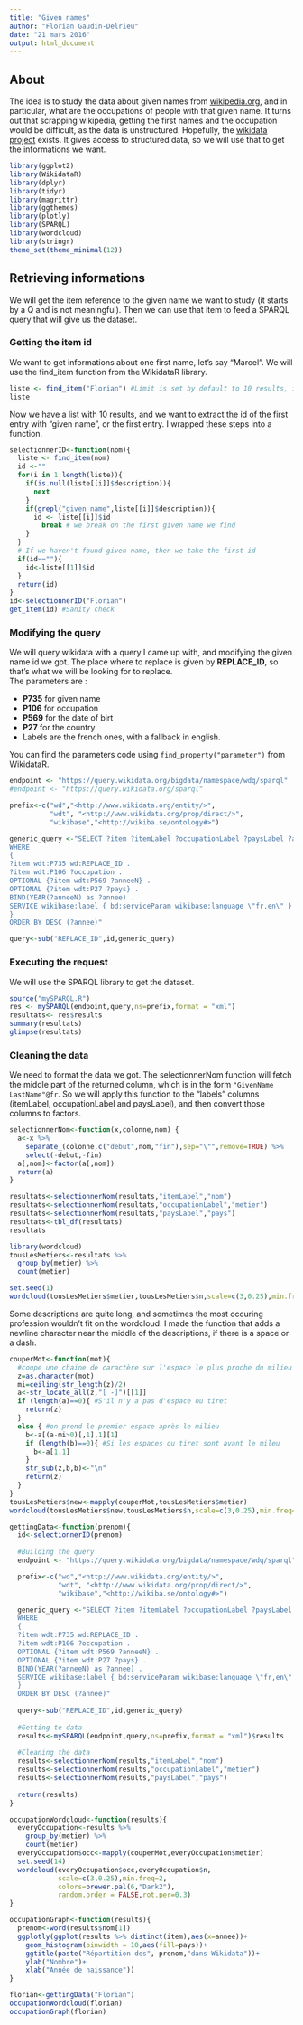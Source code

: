```yaml
---
title: "Given names"
author: "Florian Gaudin-Delrieu"
date: "21 mars 2016"
output: html_document
---
```


## About 

The idea is to study the data about given names from [wikipedia.org](http://wikipedia.org), and in particular, what are the occupations of people with that given name.
It turns out that scrapping wikipedia, getting the first names and the occupation would be difficult, as the data is unstructured. Hopefully, the [wikidata project](http://wikidata.org) exists. It gives access to structured data, so we will use that to get the informations we want.

```r
library(ggplot2)
library(WikidataR)
library(dplyr)
library(tidyr)
library(magrittr)
library(ggthemes)
library(plotly)
library(SPARQL)
library(wordcloud)
library(stringr)
theme_set(theme_minimal(12))
```

## Retrieving informations

We will get the item reference to the given name we want to study (it starts by a Q and is not meaningful). Then we can use that item to feed a SPARQL query that will give us the dataset.

### Getting the item id

We want to get informations about one first name, let's say "Marcel". We will use the find_item function from the WikidataR library.

```r
liste <- find_item("Florian") #Limit is set by default to 10 results, it should be enough here.
liste
```

Now we have a list with 10 results, and we want to extract the id of the first entry with "given name", or the first entry. I wrapped these steps into a function.

```r
selectionnerID<-function(nom){
  liste <- find_item(nom)
  id <-""
  for(i in 1:length(liste)){
    if(is.null(liste[[i]]$description)){
      next
    }
    if(grepl("given name",liste[[i]]$description)){ 
      id <- liste[[i]]$id
        break # we break on the first given name we find
    }
  }
  # If we haven't found given name, then we take the first id
  if(id==""){
    id<-liste[[1]]$id
  } 
  return(id)
}
id<-selectionnerID("Florian")
get_item(id) #Sanity check
```

### Modifying the query

We will query wikidata with a query I came up with, and modifying the given name id we got. The place where to replace is given by **REPLACE_ID**, so that's what we will be looking for to replace.  
The parameters are :

* __P735__ for given name
* __P106__ for occupation
* __P569__ for the date of birt
* __P27__ for the country
* Labels are the french ones, with a fallback in english.

You can find the parameters code using `find_property("parameter")` from WikidataR.

```r
endpoint <- "https://query.wikidata.org/bigdata/namespace/wdq/sparql"
#endpoint <- "https://query.wikidata.org/sparql"

prefix<-c("wd","<http://www.wikidata.org/entity/>",
          "wdt", "<http://www.wikidata.org/prop/direct/>",
          "wikibase","<http://wikiba.se/ontology#>")

generic_query <-"SELECT ?item ?itemLabel ?occupationLabel ?paysLabel ?annee
WHERE
{
?item wdt:P735 wd:REPLACE_ID .
?item wdt:P106 ?occupation .
OPTIONAL {?item wdt:P569 ?anneeN} .
OPTIONAL {?item wdt:P27 ?pays} .
BIND(YEAR(?anneeN) as ?annee) .	
SERVICE wikibase:label { bd:serviceParam wikibase:language \"fr,en\" }
}
ORDER BY DESC (?annee)"

query<-sub("REPLACE_ID",id,generic_query)
```

### Executing the request

We will use the SPARQL library to get the dataset.

```r
source("mySPARQL.R")
res <- mySPARQL(endpoint,query,ns=prefix,format = "xml")
resultats<- res$results
summary(resultats)
glimpse(resultats)
```

### Cleaning the data

We need to format the data we got. The selectionnerNom function will fetch the middle part of the returned column, which is in the form `"GivenName LastName"@fr`. So we will apply this function to the "labels" columns (itemLabel, occupationLabel and paysLabel), and then convert those columns to factors.

```r
selectionnerNom<-function(x,colonne,nom) {
  a<-x %>%
    separate_(colonne,c("debut",nom,"fin"),sep="\"",remove=TRUE) %>%
    select(-debut,-fin)
  a[,nom]<-factor(a[,nom])
  return(a)
}

resultats<-selectionnerNom(resultats,"itemLabel","nom")
resultats<-selectionnerNom(resultats,"occupationLabel","metier")
resultats<-selectionnerNom(resultats,"paysLabel","pays")
resultats<-tbl_df(resultats)
resultats
```


```r
library(wordcloud)
tousLesMetiers<-resultats %>%
  group_by(metier) %>%
  count(metier)

set.seed(1)
wordcloud(tousLesMetiers$metier,tousLesMetiers$n,scale=c(3,0.25),min.freq=2,colors=brewer.pal(9,"OrRd")[c(5,6,7,8,9)],random.order = FALSE,rot.per=0.3)
```

Some descriptions are quite long, and sometimes the most occuring profession wouldn't fit on the wordcloud. I made the function that adds a newline character near the middle of the descriptions, if there is a space or a dash.

```r
couperMot<-function(mot){
  #coupe une chaine de caractère sur l'espace le plus proche du milieu
  z=as.character(mot)
  mi=ceiling(str_length(z)/2)
  a<-str_locate_all(z,"[ -]")[[1]]
  if (length(a)==0){ #S'il n'y a pas d'espace ou tiret
    return(z)
  }
  else { #on prend le premier espace après le milieu
    b<-a[(a-mi>0)[,1],1][1]
    if (length(b)==0){ #Si les espaces ou tiret sont avant le mileu
      b<-a[1,1]
    }
    str_sub(z,b,b)<-"\n"
    return(z)
  }
}
tousLesMetiers$new<-mapply(couperMot,tousLesMetiers$metier)
wordcloud(tousLesMetiers$new,tousLesMetiers$n,scale=c(3,0.25),min.freq=2,colors=brewer.pal(9,"OrRd")[c(5,6,7,8,9)],random.order = FALSE,rot.per=0.3)
```


```r

gettingData<-function(prenom){
  id<-selectionnerID(prenom)
  
  #Building the query
  endpoint <- "https://query.wikidata.org/bigdata/namespace/wdq/sparql"

  prefix<-c("wd","<http://www.wikidata.org/entity/>",
            "wdt", "<http://www.wikidata.org/prop/direct/>",
            "wikibase","<http://wikiba.se/ontology#>")

  generic_query <-"SELECT ?item ?itemLabel ?occupationLabel ?paysLabel ?annee
  WHERE
  {
  ?item wdt:P735 wd:REPLACE_ID .
  ?item wdt:P106 ?occupation .
  OPTIONAL {?item wdt:P569 ?anneeN} .
  OPTIONAL {?item wdt:P27 ?pays} .
  BIND(YEAR(?anneeN) as ?annee) .	
  SERVICE wikibase:label { bd:serviceParam wikibase:language \"fr,en\" }
  }
  ORDER BY DESC (?annee)"
  
  query<-sub("REPLACE_ID",id,generic_query)
  
  #Getting te data
  results<-mySPARQL(endpoint,query,ns=prefix,format = "xml")$results
  
  #Cleaning the data
  results<-selectionnerNom(results,"itemLabel","nom")
  results<-selectionnerNom(results,"occupationLabel","metier")
  results<-selectionnerNom(results,"paysLabel","pays")
  
  return(results)
}

occupationWordcloud<-function(results){
  everyOccupation<-results %>% 
    group_by(metier) %>% 
    count(metier)
  everyOccupation$occ<-mapply(couperMot,everyOccupation$metier)
  set.seed(14)
  wordcloud(everyOccupation$occ,everyOccupation$n,
            scale=c(3,0.25),min.freq=2,
            colors=brewer.pal(6,"Dark2"),
            random.order = FALSE,rot.per=0.3)
}

occupationGraph<-function(results){
  prenom<-word(results$nom[1])
  ggplotly(ggplot(results %>% distinct(item),aes(x=annee))+
    geom_histogram(binwidth = 10,aes(fill=pays))+
    ggtitle(paste("Répartition des", prenom,"dans Wikidata"))+
    ylab("Nombre")+
    xlab("Année de naissance"))
}

```

```r

florian<-gettingData("Florian")
occupationWordcloud(florian)
occupationGraph(florian)

```

